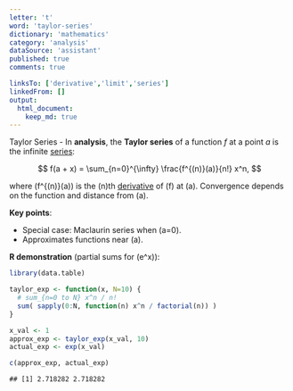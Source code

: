```yaml
---
letter: 't'
word: 'taylor-series'
dictionary: 'mathematics'
category: 'analysis'
dataSource: 'assistant'
published: true
comments: true

linksTo: ['derivative','limit','series']
linkedFrom: []
output:
  html_document:
    keep_md: true
---
```




<a id="taylor-series">Taylor Series</a> - In **analysis**, the **Taylor series** of a function $f$ at a point $a$ is the infinite [series](#series):

$$
f(a + x) = \sum_{n=0}^{\infty} \frac{f^{(n)}(a)}{n!} x^n,
$$

where \(f^{(n)}(a)\) is the \(n\)th [derivative](#derivative) of \(f\) at \(a\). Convergence depends on the function and distance from \(a\).

**Key points**:
- Special case: Maclaurin series when \(a=0\).
- Approximates functions near \(a\).

**R demonstration** (partial sums for \(e^x\)):


``` r
library(data.table)

taylor_exp <- function(x, N=10) {
  # sum_{n=0 to N} x^n / n!
  sum( sapply(0:N, function(n) x^n / factorial(n)) )
}

x_val <- 1
approx_exp <- taylor_exp(x_val, 10)
actual_exp <- exp(x_val)

c(approx_exp, actual_exp)
```

```
## [1] 2.718282 2.718282
```
